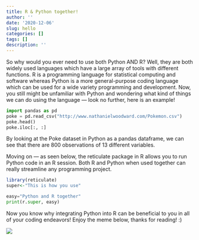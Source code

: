 ```yaml
---
title: R & Python together!
author: ''
date: '2020-12-06'
slug: hello
categories: []
tags: []
description: ''
---
```


So why would you ever need to use both Python AND R? Well, they are both widely used languages which have a large array of tools with different functions. R is a programming language for statistical computing and software whereas Python is a more general-purpose coding language which can be used for a wide variety programming and development. Now, you still might be unfamiliar with Python and wondering what kind of things we can do using the language --- look no further, here is an example!

```python
import pandas as pd
poke = pd.read_csv("http://www.nathanielwoodward.com/Pokemon.csv")
poke.head()
poke.iloc[:, :]
```

By looking at the Poke dataset in Python as a pandas dataframe, we can see that there are 800 observations of 13 different variables.

Moving on --- as seen below, the reticulate package in R allows you to run Python code in an R session. Both R and Python when used together can really streamline any programming project.

```r
library(reticulate)
super<-"This is how you use"
```

```python
easy="Python and R together"
print(r.super, easy)
```

Now you know why integrating Python into R can be beneficial to you in all of your coding endeavors! Enjoy the meme below, thanks for reading! :)

![](/post/2020-12-06-hello_files/IMG_2695.jpeg)